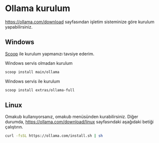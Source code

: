 # Ollama kurulum

<https://ollama.com/download> sayfasından işletim sisteminize göre kurulum yapabilirsiniz.


## Windows

[Scoop](https://scoop.sh/#/apps?q=ollama) ile kurulum yapmanızı tavsiye ederim.


Windows servis olmadan kurulum

```bash
scoop install main/ollama
```

Windows servis ile kurulum

```bash
scoop install extras/ollama-full
```


## Linux

Omakub kullanıyorsanız, omakub menüsünden kurabilirsiniz.
Diğer durumda, <https://ollama.com/download/linux> sayfasındaki aşağıdaki betiği çalıştırın.

```bash
curl -fsSL https://ollama.com/install.sh | sh
```
